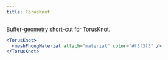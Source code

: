 ```yaml
---
title: TorusKnot
---
```


[Buffer-geometry](https://threejs.org/docs/index.html#api/en/core/BufferGeometry) short-cut for TorusKnot.

```jsx
<TorusKnot>
  <meshPhongMaterial attach="material" color="#f3f3f3" />
</TorusKnot>
```

<StoryBook lib="drei" id="shapes--torus-knot" />

